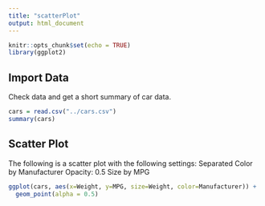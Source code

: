 ```yaml
---
title: "scatterPlot"
output: html_document
---
```


```r
knitr::opts_chunk$set(echo = TRUE)
library(ggplot2)
```

## Import Data

Check data and get a short summary of car data.

```r
cars = read.csv("../cars.csv")
summary(cars)
```

## Scatter Plot

The following is a scatter plot with the following settings:
Separated Color by Manufacturer
Opacity: 0.5
Size by MPG

```r
ggplot(cars, aes(x=Weight, y=MPG, size=Weight, color=Manufacturer)) + 
  geom_point(alpha = 0.5)
```
